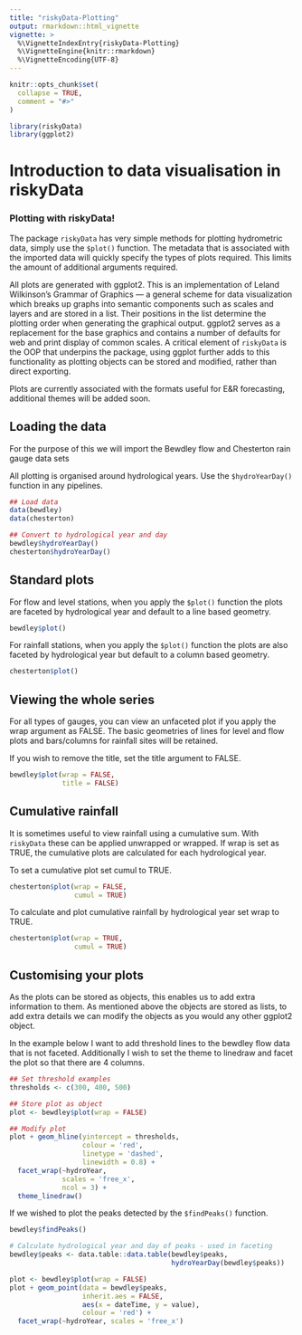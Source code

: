 ```yaml
---
title: "riskyData-Plotting"
output: rmarkdown::html_vignette
vignette: >
  %\VignetteIndexEntry{riskyData-Plotting}
  %\VignetteEngine{knitr::rmarkdown}
  %\VignetteEncoding{UTF-8}
---
```


```r
knitr::opts_chunk$set(
  collapse = TRUE,
  comment = "#>"
)
```

```r
library(riskyData)
library(ggplot2)
```


# Introduction to data visualisation in riskyData

### Plotting with riskyData!

The package `riskyData` has very simple methods for plotting hydrometric data, 
simply use the `$plot()` function. The metadata that is associated with the 
imported data will quickly specify the types of plots required. This limits the 
amount of additional arguments required.

All plots are generated with ggplot2. This is an implementation of Leland 
Wilkinson's Grammar of Graphics — a general scheme for data visualization which 
breaks up graphs into semantic components such as scales and layers and are 
stored in a list. Their positions in the list determine the plotting order when 
generating the graphical output. ggplot2 serves as a replacement for the base 
graphics and contains a number of defaults for web and print display of common 
scales. A critical element of `riskyData` is the OOP that underpins the package,
using ggplot further adds to this functionality as plotting objects can be 
stored and modified, rather than direct exporting.

Plots are currently associated with the formats useful for E&R forecasting, 
additional themes will be added soon.

## Loading the data

For the purpose of this we will import the Bewdley flow and Chesterton rain 
gauge data sets

All plotting is organised around hydrological years. Use the `$hydroYearDay()`
function in any pipelines.

```r
## Load data
data(bewdley)
data(chesterton)

## Convert to hydrological year and day
bewdley$hydroYearDay()
chesterton$hydroYearDay()
```


## Standard plots

For flow and level stations, when you apply the `$plot()` function the plots are
faceted by hydrological year and default to a line based geometry.

```r
bewdley$plot()
```

For rainfall stations, when you apply the `$plot()` function the plots are
also faceted by hydrological year but default to a column based geometry.

```r
chesterton$plot()
```

## Viewing the whole series

For all types of gauges, you can view an unfaceted plot if you apply the wrap 
argument as FALSE. The basic geometries of lines for level and flow plots and 
bars/columns for rainfall sites will be retained.

If you wish to remove the title, set the title argument to FALSE.

```r
bewdley$plot(wrap = FALSE, 
             title = FALSE)
```


## Cumulative rainfall

It is sometimes useful to view rainfall using a cumulative sum. With `riskyData`
 these can be applied unwrapped or wrapped. If wrap is set as TRUE, the 
cumulative plots are calculated for each hydrological year.

To set a cumulative plot set cumul to TRUE.
 
```r
chesterton$plot(wrap = FALSE, 
                cumul = TRUE)
```

To calculate and plot cumulative rainfall by hydrological year set wrap to TRUE.

```r
chesterton$plot(wrap = TRUE, 
                cumul = TRUE)
```

## Customising your plots

As the plots can be stored as objects, this enables us to add extra information 
to them. As mentioned above the objects are stored as lists, to add extra 
details we can modify the objects as you would any other ggplot2 object.

In the example below I want to add threshold lines to the bewdley flow data that
 is not faceted. Additionally I wish to set the theme to linedraw and facet the 
plot so that there are 4 columns.


```r
## Set threshold examples
thresholds <- c(300, 400, 500)

## Store plot as object
plot <- bewdley$plot(wrap = FALSE) 

## Modify plot
plot + geom_hline(yintercept = thresholds, 
                  colour = 'red',
                  linetype = 'dashed',
                  linewidth = 0.8) + 
  facet_wrap(~hydroYear, 
             scales = 'free_x', 
             ncol = 3) +
  theme_linedraw()
```

If we wished to plot the peaks detected by the `$findPeaks()` function.

```r
bewdley$findPeaks()

# Calculate hydrological year and day of peaks - used in faceting
bewdley$peaks <- data.table::data.table(bewdley$peaks, 
                                        hydroYearDay(bewdley$peaks))

plot <- bewdley$plot(wrap = FALSE)
plot + geom_point(data = bewdley$peaks, 
                  inherit.aes = FALSE,
                  aes(x = dateTime, y = value), 
                  colour = 'red') +
  facet_wrap(~hydroYear, scales = 'free_x')
```
